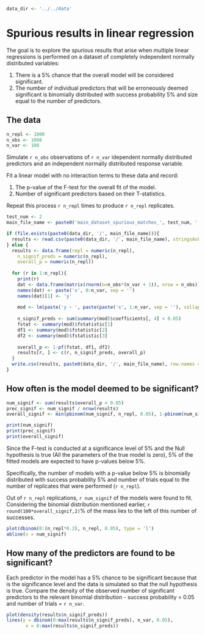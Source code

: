 ```r
data_dir <- '../../data'
```

# Spurious results in linear regression

The goal is to explore the spurious results that arise when multiple linear regressions is performed on a dataset of completely independent normally distributed variables:

1) There is a 5% chance that the overall model will be considered significant.
2) The number of individual predictors that will be erroneously deemed significant is binomially distributed with success probability 5% and size equal to the number of predictors.

## The data

```r
n_repl <- 1000
n_obs <- 1000
n_var <- 100
```

Simulate `r n_obs` observations of `r n_var` idependent normally distributed predictors and an independent normally distributed response variable.

Fit a linear model with no interaction terms to these data and record:

1) The p-value of the F-test for the overall fit of the model.
2) Number of significant predictors based on their T-statistics.

Repeat this process `r n_repl` times to produce `r n_repl` replicates.

```r
test_num <- 2
main_file_name <- paste0('main_dataset_spurious_matches_', test_num, '.csv')

if (file.exists(paste0(data_dir, '/', main_file_name))){
  results <- read.csv(paste0(data_dir, '/', main_file_name), stringsAsFactors = F)
} else {
  results <- data.frame(repl = numeric(n_repl),
    n_signif_preds = numeric(n_repl),
    overall_p = numeric(n_repl))
  
  for (r in 1:n_repl){
    print(r)
    dat <- data.frame(matrix(rnorm(n=n_obs*(n_var + 1)), nrow = n_obs))
    names(dat) <- paste('x', 0:n_var, sep = '')
    names(dat)[1] <- 'y'
    
    mod <- lm(paste('y ~ ', paste(paste('x', 1:n_var, sep = ''), collapse = ' + '), sep = ''), data = dat)
    
    n_signif_preds <- sum(summary(mod)$coefficients[, 4] < 0.05)
    fstat <- summary(mod)$fstatistic[1]
    df1 <- summary(mod)$fstatistic[2]
    df2 <- summary(mod)$fstatistic[3]
    
    overall_p <- 1-pf(fstat, df1, df2)
    results[r, ] <- c(r, n_signif_preds, overall_p)
  }
  write.csv(results, paste0(data_dir, '/', main_file_name), row.names = F)
}
```

## How often is the model deemed to be significant?

```r
num_signif <- sum(results$overall_p < 0.05)
prec_signif <- num_signif / nrow(results)
overall_signif <- min(pbinom(num_signif, n_repl, 0.05), 1-pbinom(num_signif, n_repl, 0.05))
```

```r
print(num_signif)
print(prec_signif)
print(overall_signif)
```

Since the F-test is conducted at a significance level of 5% and the Null hypothesis is true (All the parameters of the true model is zero), 5% of the fitted models are expected to have p-values below 5%.

Specifically, the number of models with a p-value below 5% is binomially distributed with success probability 5% and number of trials equal to the number of replicates that were performed (`r n_repl`).

Out of `r n_repl` replications, `r num_signif` of the models were found to fit. Considering the binomial distribution mentioned earlier, `r round(100*overall_signif,2)`% of the mass lies to the left of this number of successes.

```r
plot(dbinom(0:(n_repl*0.2), n_repl, 0.05), type = 'l')
abline(v = num_signif)
```

## How many of the predictors are found to be significant?

Each predictor in the model has a 5% chance to be significant because that is the significance level and the data is simulated so that the null hypothesis is true. Compare the density of the observed number of significant predictors to the relevant binomial distribution - success probability = 0.05 and number of trials = `r n_var`.

```r
plot(density(results$n_signif_preds))
lines(y = dbinom(0:max(results$n_signif_preds), n_var, 0.05),
       x = 0:max(results$n_signif_preds))
```

